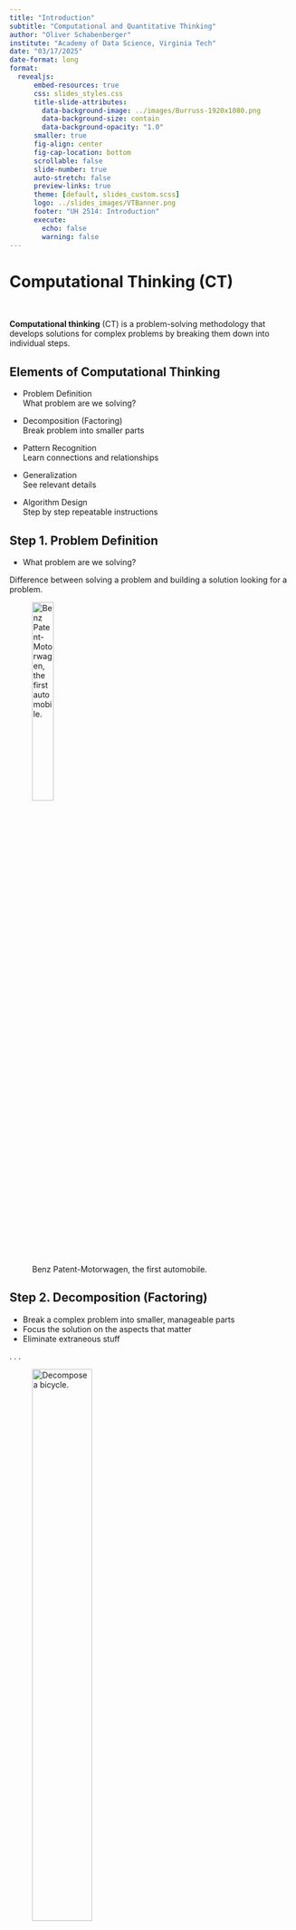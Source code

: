 ```yaml
---
title: "Introduction"
subtitle: "Computational and Quantitative Thinking"
author: "Oliver Schabenberger"
institute: "Academy of Data Science, Virginia Tech"
date: "03/17/2025"
date-format: long
format: 
  revealjs:
      embed-resources: true
      css: slides_styles.css
      title-slide-attributes:
        data-background-image: ../images/Burruss-1920x1080.png
        data-background-size: contain  
        data-background-opacity: "1.0"
      smaller: true
      fig-align: center
      fig-cap-location: bottom
      scrollable: false
      slide-number: true
      auto-stretch: false
      preview-links: true
      theme: [default, slides_custom.scss] 
      logo: ../slides_images/VTBanner.png
      footer: "UH 2514: Introduction"
      execute:
        echo: false
        warning: false      
---
```


# Computational Thinking (CT)
<br/>

:::{.centered}
**Computational thinking** (CT) is a problem-solving methodology
that develops solutions for complex problems by breaking them down into individual
steps.
:::

## Elements of Computational Thinking {.incremental}

::: {.incremental .highlight-last}
-  [Problem Definition]{.maroon}
<br/>What problem are we solving?

- [Decomposition (Factoring)]{.maroon}
<br/>Break problem into smaller parts

- [Pattern Recognition]{.maroon}
<br/>Learn connections and relationships

- [Generalization]{.maroon}
<br/>See relevant details

- [Algorithm Design]{.maroon}
<br/>Step by step repeatable instructions
:::

## Step 1. Problem Definition 

- [What problem are we solving?]{.maroon}

Difference between solving a problem and building a solution looking for a problem.

![Benz Patent-Motorwagen, the first automobile.](../images/FirstAutomobile.png){#fig-benz width=30%}

## Step 2. Decomposition (Factoring) {.scrollable}

- [Break a complex problem into smaller, manageable parts]{.maroon} 
- [Focus the solution on the aspects that matter]{.maroon}
- [Eliminate extraneous stuff]{.maroon}

. . .

![Decompose a bicycle.](../slides_images/Bicycle.jpeg){#fig-bicycle width=50%}

::: {.incremental}
- Frame, seat, handle bars, chain, pedals, crank, derailleurs, brakes, etc. 
:::

## Step 3. Pattern Recognition

- Learning connections and relationships between the parts of the problem. 
- Bicycle: front and rear derailleurs work together to change gears.

. . .

- [Can you solve this like 10 yr old Carl Friedrich?]{.maroon}

:::: {.columns}
:::{.column width=50%}
$$
\sum_{i=1}^{100} i = ??
$$
:::

:::{.column width=25%}
![Carl Friedrich Gauss (1777--1855)](../slides_images/CarlFriedrichGauss.jpg){#fig-cfg width=50%}
:::
::::

Gauss immediately recognized the solution was 5,050. How did he do it?

. . .

$$
\sum_{i=1}^{100} i = (1 + 100) + (2 + 99) + ... + (50 + 51) = 5,050
$$

There are 50 partial sums, each has a value of 101. 50 x 101 = 5,050.


## Step 4. Generalization (Abstraction) {.scrollable}

- [Seeing relevant details of the problem]{.maroon}
<br/>How are we going about solving it?
<br/>What are the **rules**, what is the core logic?

- [Examples]{.maroon}
    - Software to solve jigsaw puzzle
    - Decomposing a rectangle into squares to compute area (@fig-rectangle-decomp).

![Decomposing a 12 x 8 rectangle into six 4 x 4 squares to generalize computation of the area](../images/RectangleDecomposition.png){#fig-rectangle-decomp fig-align="center" width=25%}


## Step 5. Algorithm Design

- [Algorithmic thinking]{.maroon}

<br/>Solution is as a series of repeatable step-by-step instructions. 
<br/>Does not mean the solution has to be implemented by a computer.


## Making Pumpkin Soup {.scrollable}
:::: {.columns}

::: {.column width="30%"}
Apply computational thinking to the problem of making pumpkin soup.
:::

::: {.column width="70%"}
![A recipe for pumpkin soup.](../images/PumpkinSoupRecipe.png){#fig-soup-recipe fig-align=left width=50% .lightbox}
:::
::::

## Making Pumpkin Soup {.scrollable .smaller}

::: panel-tabset
### Problem

We have a hankering for pumpkin soup. 

We have ingredients and a stove but have never prepared this kind of soup before.

### Decomposition

What are the manageable parts of the problem?

- [Ingredients]{.maroon}: Identify the key ingredients required for the soup.
<br/>
  Pumpkin\
  Onion or Leek\
  Garlic\
  Stock (vegetable or chicken)\
  Cream (optional)\
  Salt, pepper, and spices (e.g., nutmeg, cinnamon)\
  Olive oil or butter for sautéing

- [Preparation]{.maroon}: Break down the actions involved in preparing the ingredients.
  Peel and chop the pumpkin\
  Chop the onion and garlic\
  Prepare spices and seasoning

- [Cooking]{.maroon}: Identify the steps in cooking the soup.
  Sauté the onion and garlic\
  Add the pumpkin and cook it\
  Add stock and bring to a simmer\
  Puree the mixture\
  Add cream and season to taste\

- [Final Steps]{.maroon}: Focus on finishing touches.
  Garnish (optional)\
  Serve and taste for seasoning adjustments

### Pattern

What are the similar elements or repeating steps in the problem?

- [Common cooking steps]{.maroon}
<br/>Many soups follow a similar structure: sautéing vegetables, 
adding liquid, simmering, and then blending or pureeing.

- [Ingredient variations]{.maroon}
<br/>While the exact ingredients for pumpkin soup may vary 
(e.g., adding coconut milk instead of cream), the basic framework of the recipe 
remains the same.

- [Timing patterns]{.maroon}
<br/>There’s a pattern to the cooking times: first sautéing for 
a few minutes, then simmering the soup for about 20-30 minutes, followed by blending.

### Generalization

We can generalize (abstract) the process of making pumpkin soup into a more 
general recipe for making any pureed vegetable soup, regardless of the specific
ingredients.

- [Essential components]{.maroon}\
  A base (onions, garlic, or other aromatics)\
  A main vegetable (in this case, pumpkin)\
  Liquid (stock, broth, or water)\
  Seasoning and optional cream

- [General process]{.maroon}
  1. Sauté aromatics.
  2. Add the main vegetable and liquid.
  3. Simmer until the vegetable is tender.
  4. Blend until smooth.
  5. Adjust seasoning and add cream if desired.

### Algorithm

The step-by-step instructions

1. [Prepare ingredients]{.orange}\
   Peel and chop the pumpkin into cubes.\
   Chop the onion and garlic.
   
2. [Sauté aromatics]{.orange}\
   In a pot, heat oil or butter over medium heat.\
   Add chopped onion and garlic, sauté for 5 minutes until softened.

3. [Cook pumpkin]{.orange}\
   Add chopped pumpkin to the pot and sauté for 5 minutes.\
   Add stock to cover the pumpkin (about 4 cups) and bring to a boil.

4. [Simmer]{.orange}\
   Lower the heat, cover, and let the soup simmer for 20-30 minutes until the 
   pumpkin is tender.

5. [Blend the soup]{.orange}\
   Use an immersion blender or transfer the soup to a blender. Puree until smooth.

6. [Add cream and seasoning]{.orange}\
   Stir in cream (optional) and season with salt, pepper, and spices to taste 
   (e.g., nutmeg or cinnamon).

7. [Serve]{.orange}\
   Pour into bowls and garnish with optional toppings (e.g., a swirl of cream, 
   roasted seeds, or fresh herbs).
:::


## Importance of CT {#sec-intro-ct-importance}

- [Computational Thinking in any domain]{.maroon}
<br/>An effective way of problem solving
<br/>More problems today solved through software and computing  

- [Proliferation of models]{.maroon}
<br/>Abstractions by nature
<br/>Implementation involves design of computer algorithms  

- [Examples]{.maroon}
<br/>Financial analysts make investment decisions based on models of market behavior. 
<br/>Banks decide whether to award a loan based on modeling the probability of loan default. 
<br/>Insurance premiums are based on risk models. 
<br/>Physician chooses treatment based on medical knowledge and models that describe patient outcomes.  
\
Can you think of other examples?

## Software is Eating the World

::: {.quote}
"Six decades into the computer revolution, four decades since the invention \
of the microprocessor, and two decades into the rise of the modern Internet, \
all of the technology required to transform industries through software \
finally works and can be widely delivered at global scale."
\
[Mark Andreessen of VC firm Andreessen-Horowitz (2011)]{style="font-size: 0.8em; color: #01364C;"}
:::


- The largest book seller is a software company (Amazon)

- The largest provider of video services is a software company (Netflix)

- The most important recruiting company is a software company (LinkedIn)

- Some of the best movies are created by a software company (Pixar)

- Music is recorded, stored, distributed, and made audible through software

- Other examples of software replacing analog/physical things....


## 2024 Nobel Prizes (Physics & Chemistry) 

:::{.maroonc}
Breaking with tradition, the Nobel committee awarded these prizes not to scientists
who developed grand new theories of how the world works, but to scientist who 
develop the computational tools that help us develop grand new theories of how 
the world works.
:::

![2024 Nobel Prize winners in Physics](../images/NobelPrizePhysics.png){#fig-nobel-physics fig-align="center" width=90% .lightbox}

## 2024 Nobel Prizes (Physics & Chemistry) 

![2024 Nobel Prize winners in Chemistry](../images/NobelPrizeChemistry.png){#fig-nobel-chemistry fig-align="center" width=90% .lightbox}


# Quantitative Thinking (QT)
</br>

:::{.centered}
**Quantitative Thinking** is a problem-solving technique that views the world 
through measurable events, and approaches problems by analyzing quantitative evidence. 

At the heart of QT lies **quantification**,
representing things in measurable quantities. 

The word quantification is rooted in the Latin word *quantus*, meaning "how much". 
:::

<br/>
The [purpose]{style="color: Maroon; font-weight: bold;"} of quantification is to express things in numbers. 

The [result]{style="color: Maroon; font-weight: bold;"} is data in its many forms.


## Easy/Difficult To Quantify

- [Easy to Quantify]{.maroon}

    - Attributes that are inherently measurable (height, weight, volume, length, ...)
    - Things that can be counted 
    - Variables that can be classified in few categories (alive/dead, employed/unemployed)

    - There are still lots of wrinkles 
 
        - Units of measurement (metric grams vs U.S. Customary ounces )
        - Metric pound is not the same as U.S. Customary pound
        - Apothecary pound is 12 ounces rather than 16 ounces  

. . .

- [Difficult to Quantify]{.maroon}

    - Attributes that escape precise measurements (happiness)
    - Difficult to define (trust)
    - Inconsistent views, context-dependent
    - Subjective attributes (introversion)
    - Abstract concepts (individualism)

 
## Difficult to Quantify {.scrollable}
 
 - [Personal and Psychological Attributes]{.maroon}\
 **Emotions**: Happiness, anxiety, sadness\
 **Traits**: Introversion, openness\
 **Other examples**:  
 
 . . .
 
 - [Social and Cultural Variables]{.maroon}\
 **Social Norms**: expectations about behavior\
 **Trust**\
 **Cultural Values**: individualism, freedom\
 **Other examples**:  
 
 . . .
 
 - [Ethics and Morality]{.maroon}\
 **Fairness**\
 **Integrity**\
 **Justice**  
 
 . . .
 
 - [Economic and Market Variables]{.maroon}\
 **Brand loyalty**\
 **Customer satisfaction**\
 **Economic health**\
 **Other examples**:  
 
 . . .
 
 - [Environmental and Ecological Factors]{.maroon}\
 **Biodiversity**\
 **Ecosystem health**\
 **Natural beauty**\
 **Recreational value**\
 **Other examples**:  
 
## Example {.scrollable}
 
:::{.example}
::::{.example-header}
Net Promoter Score (NPS): Are my customers satisfied and are they loyal?
::::
::::{.example-container}
NPS is considered by many **the gold standard** customer experience metric.
It rests on a single question:\

:::{.maroonc}
"How likely are you to recommend the company products or services?"
:::

NPS calculation (@fig-nps):

- Response on a scale of 0–10 (0 = not at all likely to recommend, 10 = extremely likely to recommend).
- Respondents are categorized as promoters (9--10), passives (7--8), or 
detractors (0--6).
- NPS = %Promoters - %Detractors

![Net promoter score](../images/NetPromoterScore.png){#fig-nps fig-align="center" width=35%}
::::
:::

## Exercise

:::{.assignment}
::::{.assignment-header}
Net Promoter Score
::::
::::{.assignment-container}
1. What are the assumptions in the NPS calculation?
2. Company Foo improved its NPS from 30 to 40 over the last year. Explain how
that can happen.
3. What does NPS tell you about a company that has many products and/or services?
4. What impact could cultural differences and societal norms and traditions have
on NPS values around the world?
5. What do you think is a great net promoter score? Does it depend on the industry?
6. Companies are applying NPS in other contexts, not just to measure
customer satisfaction. For example, the employee NPS (eNPS) uses NPS methodology
and the question "How likely are you to recommend company X as a place of work?" 
What do you think about that?
7. If you plot NPS by age, what would that look like? In other words, do you expect
younger or older consumers to have higher/lower NPS?

8. List reasons why NPS is (might be) a troubling indicator.
::::
:::

## Assignment

:::{.assignment}
::::{.assignment-header}
World Happiness Report
::::
::::{.assignment-container}
Read the section *Measuring and Explaining National Differences in Life Evaluations*
in the [2024 World Happiness Report](https://worldhappiness.report/ed/2024/happiness-of-the-younger-the-older-and-those-in-between)

- Which variables is the ranking of happiness based on?
- How many citizens of each country participate in the survey?
- Does WHR collect its own data or does it rely on someone else's survey?
- The data includes three indicators for well-being. Are they all used in 
determining the happiness rankings?
- In the discussion of the methods, can you determine whether the happiness 
rankings involve some form of modeling, where survey responses are tied to 
other variables? If so, what are the variables? Are these reflected in Table 2.1?
::::
:::


## Indicators

- When dealing with complex systems that depend on many factors

- Cannot capture the system in a single number

- We use indicators to capture parts of the system

- **Leading indicator**: predictive, informing us about what
might happen in the future. 

- **Lagging indicator**: descriptive, it looks at what has happened in the past.

## Exercise

:::{.assignment}
::::{.assignment-header}
Quantifying the Economy
::::
::::{.assignment-container}
Find at least two indicators in each of the following aspects:

1. International trade
2. Housing and construction
3. Consumer spending
4. Manufacturing
5. Climate
6. Labor markets

What are the indicators used for--that is, what do they indicate?

Which indicators are lagging, which are leading?
::::
:::



## Surrogates {.scrollable}

Instead of measuring an attribute directly, we use surrogates to infer a 
difficult-to-measure attribute.

- [Education]{.maroon}
    - Standardized test scores as surrogates for student achievement.
    - Graduation rates as a proxy for work force preparation.

- [Economy]{.maroon}
    - Gross domestic product as a surrogate for societal well-being.
    - Unemployment rate as a surrogate for economic health

- [Environmental science]{.maroon}
    - CO2 levels as proxy for climate change.
    - Tree canopy cover as a proxy for biodiversity.

- [Employment]{.maroon}
    - Number of hours worked to measure employee productivity
    - Attrition rate as a measure of employee satisfaction

- [Technology]{.maroon}
    - Number of downloads of an app as a measure of market share.
    - Likes and shares as a measure of social media engagement

- [Academia]{.maroon}
    - Citation count as a surrogate for research impact. 


## Issues with Surrogates

- They might not capture all factors influencing the attribute of interest.

- They can lead to oversimplification and misinterpretation.

- The surrogate might not measure what is most relevant. For example, standardized
test scores do not measure critical thinking.

- [Can lead to surrogation]{.maroon}
<br/>**Surrogation** occurs when people or organizations substitute a metric for the 
underlying concept or goal that the metric is intended to represent. Instead of 
treating the metric as a proxy or tool to measure progress, they treat it as the 
ultimate goal itself. The metric has become the goal.

- [Examples of surrogation]{.maroon}
    - Standardized test scores are a surrogate for student achievement, surrogation
means to focus on driving up the test scores rather than focusing on driving
actual student achievement.  
    - Surrogation of net promoter scores occurs when 
companies focus on driving up NPS by only asking customers who repeatedly 
buy their product
    - Sales people are incentivized on number of deals or deal volume (revenue).
The real goal is to drive success for the company. The incentives lead to deals
that are good for the sales people ("making their number") and bad for the company.

## Types of Data

- [Continuous]{.maroon}\
The number of possible values of the variable is not countable. \
Examples: physical measurements such as weight, height, length, pressure, temperature. 

- [Discrete]{.maroon}\
The number of possible values is countable, even if infinite.

    - Count Variables
    
    - Categorical Variables\
     also called **qualitative** variables
    
## Discrete Variables

- [Count Variables]{.maroon}
<br/>The values are true counts, obtained by enumeration. There are two types of counts:

    - **Counts per unit**\
    The count relates to a unit of measurement, e.g., 
    the number of fish caught per day, the number of customer complaints per 
    quarter, the number of chocolate chips per cookie, the number of cancer 
    incidences per 100,000.

    - **Proportions (Counts out of a total)**\
    The count can be converted to a proportion by dividing it with a maximum value. 
    Examples are the number of heads out of 10 coin tosses, the number of rats
    out of 20 developing cancer.

- [Categorical Variables]{.maroon}
<br/>The values consist of **labels**, even if numbers are used for labeling.

    - **Nominal variables**\
    The labels are unordered, for example the 
    variable "fruit" takes on the values "apple", "peach", "tomato" 
    (yes, tomatoes are fruit but do not belong in fruit salad).

    - **Ordinal variables**\
    The category labels can be arranged in a natural 
    order in a lesser-greater sense. Examples are 1---5 star reviews or ratings 
    of severity ("mild", "modest", "severe").

    - **Binary variables**\
    Take on exactly two values (dead/alive, Yes/No, 1/0, fraud/not fraud, 
    diseased/not diseased)


## Exercise

:::{.assignment}
::::{.assignment-header}
Types of Variables
::::
::::{.assignment-container}
:::{.incremental}
1. Give examples for the following types of variables:
    - Nominal 
    - Ordinal
    - Counts per unit
    - Binary 
    - Continuous 

2. What are the data types of the following:
    - number of meals served in the cafeteria
    - number of meals served in the cafeteria per day
    - proportion of meals not finished
    - marital status
    - tensile strength of a material
    - percentage of patients who show side effects
    - percentage of income spent on food and housing
:::
::::
:::


 